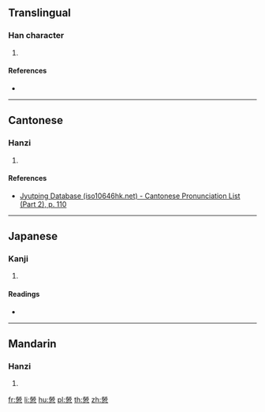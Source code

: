 {{character info/new}}
==Translingual==

===Han character===
{{Han char|rn=61|rad=心|as=12|sn=16|four=|canj=FFBKP|ids=⿱勞心}}

# {{defn|Han|sort=心12}}

====References====
* {{Han ref|kx=0403.200|dkj=11240|dj=0743.220|hdz=42351.070|uh=61A5|ud=24997}}

----

==Cantonese==

===Hanzi===
{{yue-hanzi|jyut=lou4|y=lou4}}

# {{defn|lang=yue|sort=心12}}

====References====
* [http://www.iso10646hk.net/jp/document/download.jsp Jyutping Database (iso10646hk.net) - Cantonese Pronunciation List (Part 2), p. 110]

----

==Japanese==

===Kanji===
{{ja-kanji|grade=|rs=心12}}

# {{defn|lang=ja|sort=心12}}

====Readings====
* {{ja-readings|on=[[ろう]] (rō)|kun=[[くるしむ]] (kurushimu)}}

----

==Mandarin==

===Hanzi===
{{cmn-hanzi|pin=[[láo]] ([[lao2]])|wg=lao<sup>2</sup>}}

# {{defn|lang=cmn|sort=心12}}

[[fr:憥]]
[[li:憥]]
[[hu:憥]]
[[pl:憥]]
[[th:憥]]
[[zh:憥]]